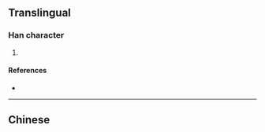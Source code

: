 {{character info/new}}
==Translingual==

===Han character===
{{Han char|rn=86|rad=火|as=14|sn=18|four=|canj=FYRD,XFYRD|ids=⿰火槀}}

# {{rfdef|mul}}

====References====
* {{Han ref|kx=0685.270|dkj=19511|dj=1098.150|hdz=32243.120|uh=71FA|ud=29178}}

----

==Chinese==
{{zh-see|熇|v}}